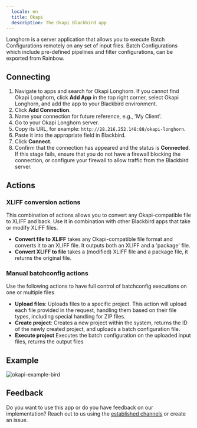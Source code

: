 ```yaml
---
  locale: en
  title: Okapi
  description: The Okapi Blackbird app
---
```


<LinkCard title="View on Github" target="_blank" href="https://github.com/bb-io/Okapi" icon="github" />

Longhorn is a server application that allows you to execute Batch Configurations remotely on any set of input files. Batch Configurations which include pre-defined pipelines and filter configurations, can be exported from Rainbow.

## Connecting

1. Navigate to apps and search for Okapi Longhorn. If you cannot find Okapi Longhorn, click **Add App** in the top right corner, select Okapi Longhorn, and add the app to your Blackbird environment.
2. Click **Add Connection**.
3. Name your connection for future reference, e.g., 'My Client'.
4. Go to your Okapi Longhorn server.
5. Copy its URL, for example: `http://28.216.252.148:88/okapi-longhorn`.
6. Paste it into the appropriate field in Blackbird.
7. Click **Connect**.
8. Confirm that the connection has appeared and the status is **Connected**. If this stage fails, ensure that you do not have a firewall blocking the connection, or configure your firewall to allow traffic from the Blackbird server.

## Actions

### XLIFF conversion actions

This combination of actions allows you to convert any Okapi-compatible file to XLIFF and back. Use it in combination with other Blackbird apps that take or modify XLIFF files.

- **Convert file to XLIFF** takes any Okapi-compatible file format and converts it to an XLIFF file. It outputs both an XLIFF and a 'package' file.
- **Convert XLIFF to file** takes a (modified) XLIFF file and a package file, it returns the original file.

### Manual batchconfig actions

Use the following actions to have full control of batchconfig executions on one or multiple files

- **Upload files**: Uploads files to a specific project. This action will upload each file provided in the request, handling them based on their file types, including special handling for ZIP files.
- **Create project**: Creates a new project within the system, returns the ID of the newly created project, and uploads a batch configuration file.
- **Execute project** Executes the batch configuration on the uploaded input files, returns the output files

## Example

![okapi-example-bird](https://raw.githubusercontent.com/bb-io/Okapi/main/image/README/okapi-example-bird.png)

## Feedback

Do you want to use this app or do you have feedback on our implementation? Reach out to us using the [established channels](https://www.blackbird.io/) or create an issue.

